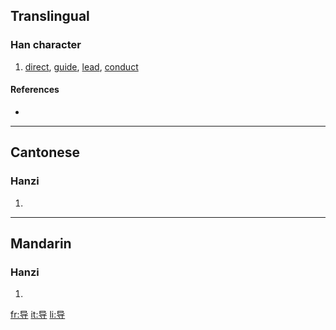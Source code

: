 {{see|導}}
==Translingual==

===Han character===
{{Han char|rn=41|rad=寸|as=03|sn=6|four=|canj=口山木戈 (RUDI)}}

# [[direct]], [[guide]], [[lead]], [[conduct]]

====References====
* {{Han ref|kx=0293.331|hdz=10504.020|uh=5BFC|ud=23548}}

----

==Cantonese==

===Hanzi===
{{yue-hanzi|jyut=|y=dou6}}

# {{defn|Cantonese}}

----

==Mandarin==

===Hanzi===
{{cmn-hanzi|tra=導|pin=[[dǎo]] ([[dao3]]), [[dào]] ([[dao4]])|wg=tao<sup>3</sup>, tao<sup>4</sup>}}

# {{defn|Mandarin}}

[[fr:导]]
[[it:导]]
[[li:导]]